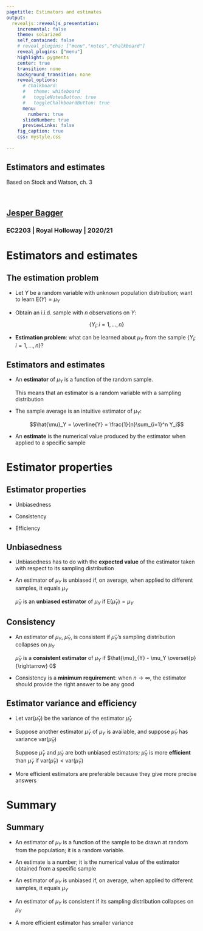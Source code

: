 ```yaml
---
pagetitle: Estimators and estimates
output: 
  revealjs::revealjs_presentation:
    incremental: false
    theme: solarized
    self_contained: false
    # reveal_plugins: ["menu","notes","chalkboard"]
    reveal_plugins: ["menu"]
    highlight: pygments
    center: true
    transition: none
    background_transition: none 
    reveal_options:
      # chalkboard:
      #   theme: whiteboard
      #   toggleNotesButton: true
      #   toggleChalkboardButton: true
      menu:
        numbers: true
      slideNumber: true
      previewLinks: false
    fig_caption: true
    css: mystyle.css
    
--- 
```


<section>

<h1>Estimators and estimates</h1>

Based on Stock and Watson, ch. 3

<br>

<h2>[Jesper Bagger](mailto:jesper.bagger@rhul.ac.uk)</h2>

<h3>EC2203 | Royal Holloway | 2020/21</h3>

</section>

# Estimators and estimates

## The estimation problem

- Let $Y$ be a random variable with unknown population distribution; want to learn $\mathrm{E}(Y) = \mu_Y$

- Obtain an i.i.d. sample with $n$ observations on $Y$: 

  $$\{ Y_i; i=1,...,n \}$$

- **Estimation problem**: what can be learned about $\mu_Y$ from the sample $\{ Y_i; i=1,...,n \}$?

## Estimators and estimates

- An **estimator** of $\mu_Y$ is a function of the random sample.

  This means that an estimator is a random variable with a sampling distribution

- The sample average is an intuitive estimator of $\mu_Y$: 

  $$\hat{\mu}_Y = \overline{Y} = \frac{1}{n}\sum_{i=1}^n Y_i$$

- An **estimate**  is the numerical value produced by the estimator when applied to a specific sample

# Estimator properties

## Estimator properties

- Unbiasedness
  
- Consistency
  
- Efficiency


## Unbiasedness

- Unbiasedness has to do with the **expected value** of the estimator taken with respect to its sampling distribution

- An estimator of $\mu_Y$ is unbiased if, on average, when applied to different samples, it equals $\mu_Y$

  <div class="box"> 
  $\hat{\mu}_Y$ is an **unbiased estimator** of $\mu_Y$ if $\mathrm{E}(\hat{\mu}_{Y}) = \mu_Y$
  </div>
  

## Consistency

- An estimator of $\mu_Y$, $\hat{\mu}_Y$, is consistent if $\hat{\mu}_Y$'s sampling distribution collapses on $\mu_Y$

  <div class="box">
  $\hat{\mu}_{Y}$ is a **consistent estimator** of $\mu_Y$ if $\hat{\mu}_{Y} - \mu_Y \overset{p}{\rightarrow} 0$
  </div>
  
- Consistency is a **minimum requirement**: when $n \rightarrow \infty$, the estimator should provide the right answer to be any good
  

## Estimator variance and efficiency

- Let $\mathrm{var}(\hat{\mu}_{Y})$ be the variance of the estimator $\hat{\mu}_{Y}$

- Suppose another estimator $\tilde{\mu}_{Y}$ of $\mu_Y$ is available, and suppose $\tilde{\mu}_{Y}$ has variance $\mathrm{var}(\tilde{\mu}_{Y})$

  <div class="box">
  Suppose $\hat{\mu}_{Y}$ and $\tilde{\mu}_{Y}$ are both unbiased estimators; $\hat{\mu}_{Y}$ is more **efficient** than $\tilde{\mu}_{Y}$ if $\mathrm{var}(\hat{\mu}_{Y}) < \mathrm{var}(\tilde{\mu}_{Y})$
  </div>
  
- More efficient estimators are preferable because they give more precise answers

<!-- - Intuition: $\hat{\mu}_{Y}$ uses the information in the sample more efficiently than $\tilde{\mu}_{Y}$ to obtain greater precision. -->

<!-- # The best linear unbiased estimator -->

<!-- ## Linear unbiased estimators -->

<!-- - Consider estimators of $\mu_Y$ on the form  -->

<!--   $$\hat{\mu}_Y = \sum_{i=1}^n \omega_i Y_i,$$ -->

<!--   where $\omega_i$ are non-random weights. -->

<!-- - $\hat{\mu}_Y$ is a **linear estimator** because it is a linear combinations of the sample elements $\{Y_i;i=1,...,n\}$ -->

<!-- - $\hat{\mu}_Y$ is an **unbiased** estimator of $\mu_Y$ if $\sum_{i=1}^n \omega_i = 1$ -->

<!-- ## The best linear unbiased estimator -->

<!-- <div class="box"> -->
<!--   Let $\hat{\mu}_Y = \sum_{i=1}^n \omega_i Y_i$, where $\sum_{i=1}^n \omega_i = 1$ so $\hat{\mu}_Y$ is an unbiased estimator of $\mu_Y$. Then, $\mathrm{var}(\overline{Y}) < \mathrm{var}(\hat{\mu}_Y)$ unless $\hat{\mu}_Y = \overline{Y}$.  -->

<!--   We say that $\hat{\mu}_Y = \overline{Y}$ is the **Best Linear Unbiased Estimator** of $\mu_Y$; for short: $\overline{Y}$ is **BLUE**. -->
<!-- </div> -->

<!-- # The least squares estimator -->

<!-- ## Best fit -->

<!-- - Which estimator $\hat{\mu}_Y$ of $\mu_Y$ provides the best **fit** to the $n$ data points in the sample $\{Y_i;n=1,2,...,n\}$? -->

<!-- - Let $Y_i - \hat{\mu}_Y$ be the **residual** for observation $i$; different estimators $\hat{\mu}_Y$ produces different residuals -->

<!-- - A good fit produces small residuals; effectively, puts the estimate of $\mu_Y$ "close" to the data -->

<!-- ## The least squares estimator -->

<!-- <div class="box"> -->

<!--   Pick the $\hat{\mu}_Y$ that minimizes the **sum of squared residuals** -->

<!--   $$\hat{\mu}_Y = \arg \min_{\mu} \sum_{i=1}^n (Y_i - \mu)^2.$$ -->

<!--   The resulting **least squares** estimator is -->

<!--   $$\hat{\mu}_Y = \overline{Y}$$ -->

<!--   </div> -->

<!-- ## The least squares estimator is BLUE -->

<!-- - $\hat{\mu}_Y = \overline{Y}$ is the intuitive choice of estimator of $\mu_Y$ -->

<!-- - $\hat{\mu}_Y = \overline{Y}$ is the efficient linear estimator of $\mu_Y$ -->

<!-- - $\hat{\mu}_Y = \overline{Y}$ is the least squares estimator of $\mu_Y$ -->


<!-- ## What is the role of random sampling? -->

<!-- - The role of random sampling has not been explicitly considered---but it is important -->

<!-- - Failure to sample at random in the **population of interest** may result in biased estimators -->

<!-- - For example, to estimate the unemployment rate, the population of interest is, say, all 15-70 year olds -->

<!-- - Sampling individuals on a university campus, our unemployment rate estimator will be biased. -->

<!--   The reason? Not every 15-70 year old is equally likely to be sampled when sampling on campus  -->



# Summary

## Summary

- An estimator of $\mu_Y$ is a function of the sample to be drawn at random from the population; it is a random variable.

- An estimate is a number; it is the numerical value of the estimator obtained from a specific sample

- An estimator of $\mu_Y$ is unbiased if, on average, when applied to different samples, it equals $\mu_Y$

- An estimator of $\mu_Y$ is consistent if its sampling distribution collapses on $\mu_Y$

- A more efficient estimator has smaller variance
